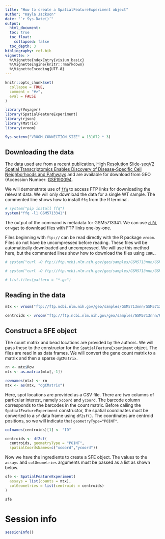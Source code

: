 ```yaml
---
title: "How to create a SpatialFeatureExperiment object"
author: "Kayla Jackson"
date: "`r Sys.Date()`"
output: 
  html_document:
  toc: true
  toc_float:
    collapsed: false
  toc_depth: 3
bibliography: ref.bib
vignette: >
  %\VignetteIndexEntry{visium_basic}
  %\VignetteEngine{knitr::rmarkdown}
  %\VignetteEncoding{UTF-8}
---
```


```r
knitr::opts_chunk$set(
  collapse = TRUE,
  comment = "#>",
  eval = FALSE
)
```

```r
library(Voyager)
library(SpatialFeatureExperiment)
library(rjson)
library(Matrix)
library(vroom)

Sys.setenv("VROOM_CONNECTION_SIZE" = 131072 * 3)
```
## Downloading the data

The data used are from a recent publication, [High Resolution Slide-seqV2 Spatial Transcriptomics Enables Discovery of Disease-Specific Cell Neighborhoods and Pathways](https://doi.org/10.1016/j.isci.2022.104097) and are available for download from GEO (Accession Number: [GSE190094](https://www.ncbi.nlm.nih.gov/geo/query/acc.cgi?acc=GSE190094). 

We will demonstrate use of [`ffq`](https://github.com/pachterlab/ffq) to access FTP links for downloading the relevant data. We will only download the data for a single WT sample. The commented line shows how to install `ffq` from the R terminal. 

```r
# system("pip install ffq")
system("ffq -l1 GSM5713341")
```
The output of the command is metadata for GSM5713341. We can use [`cURL`](https://curl.se) or [`wget`](https://ena-docs.readthedocs.io/en/latest/retrieval/file-download.html#using-wget) to download files with FTP links one-by-one. 

Files beginning with `ftp://` can be read directly with the R package `vroom`. Files do not have be uncompressed before reading. These files will be automatically downloaded and uncompressed. We will use this method here, but the commented lines show how to download the files using `cURL`. 
```r
# system("curl -O ftp://ftp.ncbi.nlm.nih.gov/geo/samples/GSM5713nnn/GSM5713341/suppl/GSM5713341_Puck_191112_04_MappedDGEForR.csv.gz")

# system("curl -O ftp://ftp.ncbi.nlm.nih.gov/geo/samples/GSM5713nnn/GSM5713341/suppl/GSM5713341_Puck_191112_04_BeadLocationsForR.csv.gz")

# list.files(pattern = "*.gz")
```
## Reading in the data
```r
mtx <- vroom("ftp://ftp.ncbi.nlm.nih.gov/geo/samples/GSM5713nnn/GSM5713341/suppl/GSM5713341_Puck_191112_04_MappedDGEForR.csv.gz")

centroids <- vroom("ftp://ftp.ncbi.nlm.nih.gov/geo/samples/GSM5713nnn/GSM5713341/suppl/GSM5713341_Puck_191112_04_BeadLocationsForR.csv.gz")
```
## Construct a SFE object
The count matrix and bead locations are provided by the authors. We will pass these to the constructor for the `SpatialFeatureExperiment` object. The files are read in as data frames. We will convert the gene count matrix to a matrix and then a sparse `dgCMatrix`.
```r
rn <- mtx$Row
mtx <- as.matrix(mtx[,-1])

rownames(mtx) <- rn
mtx <- as(mtx, "dgCMatrix")
```
Here, spot locations are provided as a CSV file. There are two columns of particular interest, namely `xcoord` and `ycoord`. The barcode column corresponds to the barcodes in the count matrix. Before calling the `SpatialFeatureExperiment` constructor, the spatial coordinates must be converted to a `sf` data frame using `df2sf()`. The coordinates are centroid positions, so we will indicate that `geometryType="POINT"`.  

```r
colnames(centroids)[1] <- "ID"

centroids <- df2sf(
  centroids, geometryType = "POINT",
  spatialCoordsNames=c("xcoord","ycoord"))

```
Now we have the ingredients to create a SFE object. The values to the `assays` and `colGeometries` arguments must be passed as a list as shown below.
```r
sfe <- SpatialFeatureExperiment(
  assays = list(counts = mtx),
  colGeometries = list(centroids = centroids)
)

sfe
```
# Session info
```r
sessionInfo()
```
